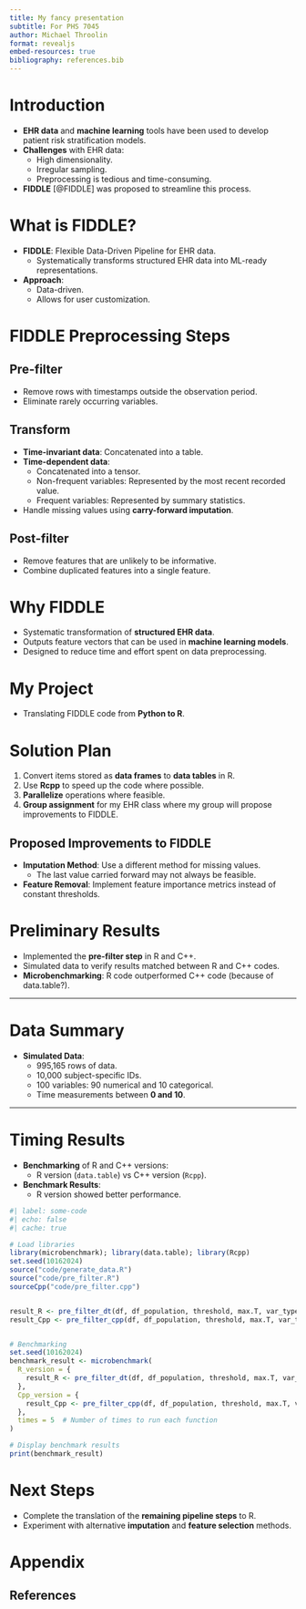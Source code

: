 ```yaml
---
title: My fancy presentation
subtitle: For PHS 7045
author: Michael Throolin
format: revealjs
embed-resources: true
bibliography: references.bib
---
```


# Introduction

- **EHR data** and **machine learning** tools have been used to develop patient risk stratification models.
- **Challenges** with EHR data:
  - High dimensionality.
  - Irregular sampling.
  - Preprocessing is tedious and time-consuming.
- **FIDDLE** [@FIDDLE] was proposed to streamline this process.

# What is FIDDLE?

- **FIDDLE**: Flexible Data-Driven Pipeline for EHR data.
  - Systematically transforms structured EHR data into ML-ready representations.
- **Approach**:
  - Data-driven.
  - Allows for user customization.

# FIDDLE Preprocessing Steps

## Pre-filter

- Remove rows with timestamps outside the observation period.
- Eliminate rarely occurring variables.

## Transform

- **Time-invariant data**: Concatenated into a table.
- **Time-dependent data**:
  - Concatenated into a tensor.
  - Non-frequent variables: Represented by the most recent recorded value.
  - Frequent variables: Represented by summary statistics.
- Handle missing values using **carry-forward imputation**.

## Post-filter

- Remove features that are unlikely to be informative.
- Combine duplicated features into a single feature.

# Why FIDDLE

- Systematic transformation of **structured EHR data**.
- Outputs feature vectors that can be used in **machine learning models**.
- Designed to reduce time and effort spent on data preprocessing.

# My Project

- Translating FIDDLE code from **Python to R**.

# Solution Plan

1. Convert items stored as **data frames** to **data tables** in R.
2. Use **Rcpp** to speed up the code where possible.
3. **Parallelize** operations where feasible.
4. **Group assignment** for my EHR class where my group will propose improvements to FIDDLE.

## Proposed Improvements to FIDDLE

- **Imputation Method**: Use a different method for missing values.
  - The last value carried forward may not always be feasible.
- **Feature Removal**: Implement feature importance metrics instead of constant thresholds.

# Preliminary Results

- Implemented the **pre-filter step** in R and C++.
- Simulated data to verify results matched between R and C++ codes.
- **Microbenchmarking**: R code outperformed C++ code (because of data.table?).

---

# Data Summary

- **Simulated Data**:
  - 995,165 rows of data.
  - 10,000 subject-specific IDs.
  - 100 variables: 90 numerical and 10 categorical.
  - Time measurements between **0 and 10**.

---

# Timing Results

- **Benchmarking** of R and C++ versions:
  - R version (`data.table`) vs C++ version (`Rcpp`).
- **Benchmark Results**:
  - R version showed better performance.

```r
#| label: some-code
#| echo: false
#| cache: true

# Load libraries
library(microbenchmark); library(data.table); library(Rcpp)
set.seed(10162024)
source("code/generate_data.R")
source("code/pre_filter.R")
sourceCpp("code/pre_filter.cpp")


result_R <- pre_filter_dt(df, df_population, threshold, max.T, var_type_override)
result_Cpp <- pre_filter_cpp(df, df_population, threshold, max.T, var_type_override)


# Benchmarking
set.seed(10162024)
benchmark_result <- microbenchmark(
  R_version = {
    result_R <- pre_filter_dt(df, df_population, threshold, max.T, var_type_override)
  },
  Cpp_version = {
    result_Cpp <- pre_filter_cpp(df, df_population, threshold, max.T, var_type_override)
  },
  times = 5  # Number of times to run each function
)

# Display benchmark results
print(benchmark_result)
```

# Next Steps

- Complete the translation of the **remaining pipeline steps** to R.
- Experiment with alternative **imputation** and **feature selection** methods.

# Appendix

## References

